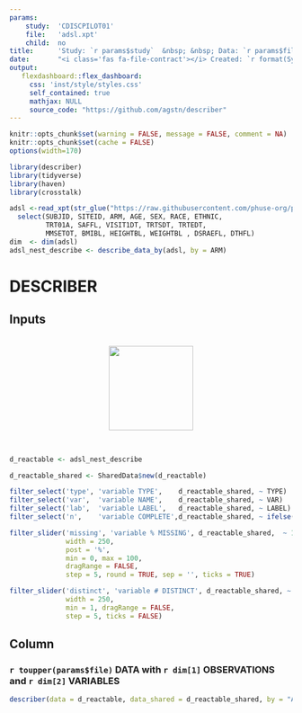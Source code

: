 ```yaml
---
params:
    study:  'CDISCPILOT01'
    file:   'adsl.xpt'
    child:  no
title:      'Study: `r params$study`  &nbsp; &nbsp; Data: `r params$file`' 
date:       "<i class='fas fa-file-contract'></i> Created: `r format(Sys.time(),format='%A %d %b %Y  %I:%M %p %Z')`"
output: 
   flexdashboard::flex_dashboard:
     css: 'inst/style/styles.css'
     self_contained: true
     mathjax: NULL
     source_code: "https://github.com/agstn/describer" 
---
```


```r
knitr::opts_chunk$set(warning = FALSE, message = FALSE, comment = NA)
knitr::opts_chunk$set(cache = FALSE)
options(width=170)
```

```r
library(describer)
library(tidyverse)
library(haven)
library(crosstalk)
```

```r
adsl <-read_xpt(str_glue("https://raw.githubusercontent.com/phuse-org/phuse-scripts/master/data/adam/cdiscpilot01/{params$file}")) %>%
  select(SUBJID, SITEID, ARM, AGE, SEX, RACE, ETHNIC,
         TRT01A, SAFFL, VISIT1DT, TRTSDT, TRTEDT,
         MMSETOT, BMIBL, HEIGHTBL, WEIGHTBL , DSRAEFL, DTHFL)
dim  <- dim(adsl)
adsl_nest_describe <- describe_data_by(adsl, by = ARM)
```

# DESCRIBER {#main}

Inputs {.sidebar data-width=300}
-------------------------------------
<br> <center> ![](inst/hex/hex-describer.png){width=150px} </center> <br>

```r
d_reactable <- adsl_nest_describe   

d_reactable_shared <- SharedData$new(d_reactable)

filter_select('type', 'variable TYPE',    d_reactable_shared, ~ TYPE)
filter_select('var',  'variable NAME',    d_reactable_shared, ~ VAR)
filter_select('lab',  'variable LABEL',   d_reactable_shared, ~ LABEL)
filter_select('n',    'variable COMPLETE',d_reactable_shared, ~ ifelse(n == dim[1], 'YES', 'NO'))

filter_slider('missing', 'variable % MISSING', d_reactable_shared,  ~ 100*(missing/dim[1]),
              width = 250,
              post = '%',
              min = 0, max = 100,
              dragRange = FALSE,
              step = 5, round = TRUE, sep = '', ticks = TRUE)

filter_slider('distinct', 'variable # DISTINCT', d_reactable_shared, ~ distinct,
              width = 250,
              min = 1, dragRange = FALSE,
              step = 5, ticks = FALSE)
```


Column
-------------------------------------
### <i class='fas fa-th'></i> **`r toupper(params$file)`** DATA with **`r dim[1]`** OBSERVATIONS and **`r dim[2]`** VARIABLES  

```r
describer(data = d_reactable, data_shared = d_reactable_shared, by = "ARM")
```
